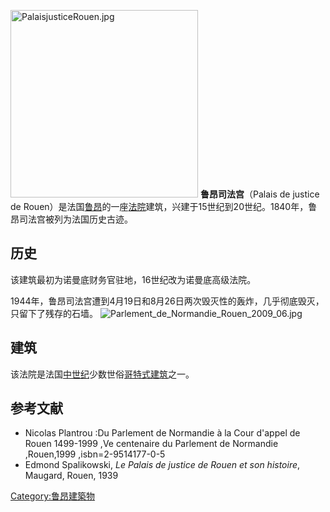 [[File:PalaisjusticeRouen.jpg|300px]]
'''鲁昂司法宫'''（Palais de justice de Rouen）是法国[[鲁昂|鲁昂]]的一座[[法院|法院]]建筑，兴建于15世纪到20世纪。1840年，鲁昂司法宫被列为法国历史古迹。
== 历史 ==
该建筑最初为诺曼底财务官驻地，16世纪改为诺曼底高级法院。

1944年，鲁昂司法宫遭到4月19日和8月26日两次毁灭性的轰炸，几乎彻底毁灭，只留下了残存的石墙。 
[[File:Parlement_de_Normandie_Rouen_2009_06.jpg|thumb]]
== 建筑 == 
该法院是法国[[中世纪|中世纪]]少数世俗[[哥特式建筑|哥特式建筑]]之一。  

== 参考文献 ==
{{commonscat|Palais de justice de Rouen}}
<references/>
* Nicolas Plantrou :Du Parlement de Normandie à la Cour d'appel de Rouen 1499-1999 ,Ve centenaire du Parlement de Normandie ,Rouen,1999 ,isbn=2-9514177-0-5
* Edmond Spalikowski, ''Le Palais de justice de Rouen et son histoire'', Maugard, Rouen, 1939

[[Category:鲁昂建築物|Category:鲁昂建築物]]